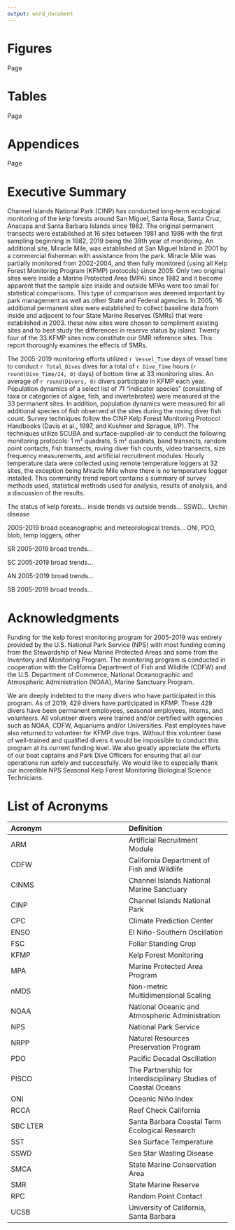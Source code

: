 ```yaml
---
output: word_document
---
```

# Figures
Page 

# Tables
Page

# Appendices
Page

# Executive Summary

Channel Islands National Park (CINP) has conducted long-term ecological monitoring of the kelp forests around San Miguel, Santa Rosa, Santa Cruz, Anacapa and Santa Barbara Islands since 1982. The original permanent transects were established at 16 sites between 1981 and 1986 with the first sampling beginning in 1982, 2019 being the 38th year of monitoring. An additional site, Miracle Mile, was established at San Miguel Island in 2001 by a commercial fisherman with assistance from the park. Miracle Mile was partially monitored from 2002-2004, and then fully monitored (using all Kelp Forest Monitoring Program (KFMP) protocols) since 2005. Only two original sites were inside a Marine Protected Area (MPA) since 1982 and it become apparent that the sample size inside and outside MPAs were too small for statistical comparisons. This type of comparison was deemed important by park management as well as other State and Federal agencies. In 2005, 16 additional permanent sites were established to collect baseline data from inside and adjacent to four State Marine Reserves (SMRs) that were established in 2003. these new sites were chosen to compliment existing sites and to best study the differences in reserve status by island. Twenty four of the 33 KFMP sites now constitute our SMR reference sites. This report thoroughly examines the effects of SMRs.

The 2005-2019 monitoring efforts utilized `r Vessel_Time` days of vessel time to conduct `r Total_Dives` dives for a total of `r Dive_Time` hours (`r round(Dive_Time/24, 0)` days) of bottom time at 33 monitoring sites. An average of `r round(Divers, 0)` divers participate in KFMP each year. Population dynamics of a select list of 71 “indicator species” (consisting of taxa or categories of algae, fish, and invertebrates) were measured at the 33 permanent sites. In addition, population dynamics were measured for all additional species of fish observed at the sites during the roving diver fish count. Survey techniques follow the CINP Kelp Forest Monitoring Protocol Handbooks (Davis et al., 1997, and Kushner and Sprague, I/P). The techniques utilize SCUBA and surface-supplied-air to conduct the following monitoring protocols: 1 m² quadrats, 5 m² quadrats, band transects, random point contacts, fish transects, roving diver fish counts, video transects, size frequency measurements, and artificial recruitment modules. Hourly temperature data were collected using remote temperature loggers at 32 sites, the exception being Miracle Mile where there is no temperature logger installed. This community trend report contains a summary of survey methods used, statistical methods used for analysis, results of analysis, and a discussion of the results. 

The status of kelp forests... inside trends vs outside trends... SSWD... Urchin disease

2005-2019 broad oceanographic and meteorological trends... ONI, PDO, blob, temp loggers, other

SR 2005-2019 broad trends...

SC 2005-2019 broad trends...

AN 2005-2019 broad trends...

SB 2005-2019 broad trends...

# Acknowledgments 

Funding for the kelp forest monitoring program for 2005-2019 was entirely provided by the U.S. National Park Service (NPS) with most funding coming from the Stewardship of New Marine Protected Areas and some from the Inventory and Monitoring Program. The monitoring program is conducted in cooperation with the California Department of Fish and Wildlife (CDFW) and the U.S. Department of Commerce, National Oceanographic and Atmospheric Administration (NOAA), Marine Sanctuary Program.

We are deeply indebted to the many divers who have participated in this program. As of 2019, 429 divers have participated in KFMP. These 429 divers have been permanent employees, seasonal employees, interns, and volunteers. All volunteer divers were trained and/or certified with agencies such as NOAA, CDFW, Aquariums and/or Universities. Past employees have also returned to volunteer for KFMP dive trips. Without this volunteer base of well-trained and qualified divers it would be impossible to conduct this program at its current funding level. We also greatly appreciate the efforts of our boat captains and Park Dive Officers for ensuring that all our operations run safely and successfully. We would like to especially thank our incredible NPS Seasonal Kelp Forest Monitoring Biological Science Technicians.


# List of Acronyms 

| **Acronym** | **Definition** |
|:------|:-----|
| ARM | Artificial Recruitment Module |
| CDFW | California Department of Fish and Wildlife |
| CINMS | Channel Islands National Marine Sanctuary |
| CINP | Channel Islands National Park |
| CPC | Climate Prediction Center |
| ENSO | El Niño-Southern Oscillation | 
| FSC | Foliar Standing Crop | 
| KFMP | Kelp Forest Monitoring |
| MPA | Marine Protected Area Program |
| nMDS | Non-metric Multidimensional Scaling |
| NOAA | National Oceanic and Atmospheric Administration |
| NPS | National Park Service |
| NRPP | Natural Resources Preservation Program |
| PDO | Pacific Decadal Oscillation |
| PISCO | The Partnership for Interdisciplinary Studies of Coastal Oceans |
| ONI | Oceanic Niño Index  |
| RCCA | Reef Check California |
| SBC LTER | Santa Barbara Coastal Term Ecological Research |
| SST | Sea Surface Temperature |
| SSWD | Sea Star Wasting Disease |
| SMCA | State Marine Conservation Area |
| SMR | State Marine Reserve | 
| RPC | Random Point Contact |
| UCSB | University of California, Santa Barbara |

